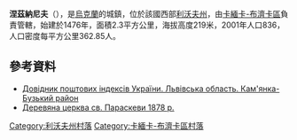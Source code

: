 {{coord|50|9|39|N|24|32|37|E|scale:100000|display=title}}

'''涅茲納尼夫'''（{{lang-uk|Незнанів}}），是[[烏克蘭|烏克蘭]]的城鎮，位於該國西部[[利沃夫州|利沃夫州]]，由[[卡緬卡-布濟卡區|卡緬卡-布濟卡區]]負責管轄，始建於1476年，面積2.3平方公里，海拔高度219米，2001年人口836，人口密度每平方公里362.85人。

==參考資料==
*[http://www.uaidx.com/13/287/index Довідник поштових індексів України. Львівська область. Кам'янка-Бузький район] {{Wayback|url=http://www.uaidx.com/13/287/index |date=20160909184945 }}
* [https://web.archive.org/web/20120421234809/http://decerkva.org.ua/2kambuzN.html Деревяна церква св. Параскеви 1878 р.]

[[Category:利沃夫州村落|Category:利沃夫州村落]]
[[Category:卡緬卡-布濟卡區村落|Category:卡緬卡-布濟卡區村落]]


{{Lviv-geo-stub}}